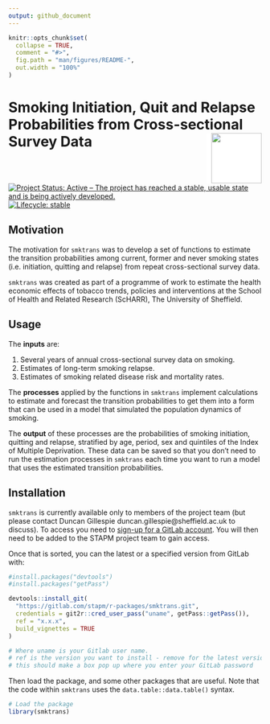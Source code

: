 ```yaml
---
output: github_document
---
```


<!-- README.md is generated from README.Rmd. Please edit that file -->

```r
knitr::opts_chunk$set(
  collapse = TRUE,
  comment = "#>",
  fig.path = "man/figures/README-",
  out.width = "100%"
)
```
# Smoking Initiation, Quit and Relapse Probabilities from Cross-sectional Survey Data <img src="logo.png" align="right" style="padding-left:10px;background-color:white;" width="100" height="100" />
  
<!-- badges: start -->
[![Project Status: Active – The project has reached a stable, usable state and is being actively developed.](https://www.repostatus.org/badges/latest/active.svg)](https://www.repostatus.org/#active)
[![Lifecycle: stable](https://img.shields.io/badge/lifecycle-stable-green.svg)](https://www.tidyverse.org/lifecycle/#stable)
<!-- badges: end -->

## Motivation
The motivation for `smktrans` was to develop a set of functions to estimate the transition probabilities among current, former and never smoking states (i.e. initiation, quitting and relapse) from repeat cross-sectional survey data.    

`smktrans` was created as part of a programme of work to estimate the health economic effects of tobacco trends, policies and interventions at the School of Health and Related Research (ScHARR), The University of Sheffield.  

## Usage

The **inputs** are:   

1. Several years of annual cross-sectional survey data on smoking.  
1. Estimates of long-term smoking relapse.  
1. Estimates of smoking related disease risk and mortality rates.   

The **processes** applied by the functions in `smktrans` implement calculations to estimate and forecast the transition probabilities to get them into a form that can be used in a model that simulated the population dynamics of smoking.   

The **output** of these processes are the probabilities of smoking initiation, quitting and relapse, stratified by age, period, sex and quintiles of the Index of Multiple Deprivation. These data can be saved so that you don't need to run the estimation processes in `smktrans` each time you want to run a model that uses the estimated transition probabilities.    

## Installation
`smktrans` is currently available only to members of the project team (but please contact Duncan Gillespie duncan.gillespie@sheffield.ac.uk to discuss). To access you need to [sign-up for a GitLab account](https://gitlab.com/). You will then need to be added to the STAPM project team to gain access.   

Once that is sorted, you can the latest or a specified version from GitLab with:     

```r
#install.packages("devtools")
#install.packages("getPass")

devtools::install_git(
  "https://gitlab.com/stapm/r-packages/smktrans.git", 
  credentials = git2r::cred_user_pass("uname", getPass::getPass()),
  ref = "x.x.x",
  build_vignettes = TRUE
)

# Where uname is your Gitlab user name.
# ref is the version you want to install - remove for the latest version
# this should make a box pop up where you enter your GitLab password
```

Then load the package, and some other packages that are useful. Note that the code within `smktrans` uses the `data.table::data.table()` syntax.  

```r
# Load the package
library(smktrans)

```


